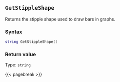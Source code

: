 ## `GetStippleShape`

Returns the stipple shape used to draw bars in graphs.

### Syntax {-}

``` .lua
string GetStippleShape()
```


### Return value {-}

Type: `string`


{{< pagebreak >}}